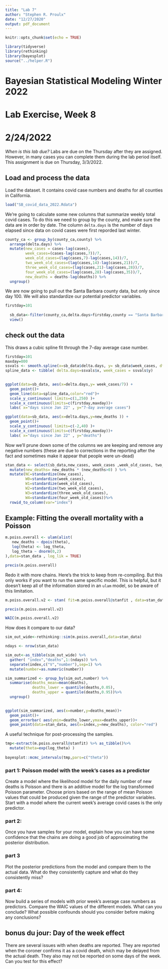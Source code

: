 ```yaml
---
title: "Lab 7"
author: "Stephen R. Proulx"
date: "12/27/2020"
output: pdf_document
---
```


```r
knitr::opts_chunk$set(echo = TRUE)

library(tidyverse)
library(rethinking)
library(bayesplot)
source("../helper.R")
```
# Bayesian Statistical Modeling Winter 2022
# Lab Exercise, Week 8
# 2/24/2022

*When is this lab due?* Labs are due on the Thursday after they are assigned. However, in many cases you can complete them during the lab period itself.   This assignment is due on Thursday, 3/3/2022.  

## Load and process the data


Load the dataset. It contains covid case numbers and deaths for all counties in California.
```r
load("SB_covid_data_2022.Rdata")
```


We're going to calculate some new columns that summarize weekly total covid cases. To do this we need to group by the county, and make sure the data are in order by date. The column `delta.days` is the number of days elapsed since data on covid cases were first reporded last winter. 

```r
county_ca <- group_by(county_ca,county) %>%
  arrange(delta.days) %>%
  mutate(new_cases = cases-lag(cases), 
         week_cases=(cases-lag(cases,7))/7, 
         week_old_cases=(lag(cases,7)-lag(cases,14))/7, 
         two_week_old_cases=(lag(cases,14)-lag(cases,21))/7,
         three_week_old_cases=(lag(cases,21)-lag(cases,28))/7,
         four_week_old_cases=(lag(cases,28)-lag(cases,35))/7,
         new_deaths = deaths-lag(deaths)) %>%
  ungroup()
```

We are now going to pull out the Santa Barbara county data, but only since day 100. We will also standardize our potential predictor variables. 
```r
firstday=101
  
  sb_data<-filter(county_ca,delta.days>firstday,county == "Santa Barbara", state=="California")%>% 
  view()

```


## check out the data

This draws a cubic spline fit through the 7-day average case number.
```r
firstday=101
maxday=800
ssvals <- smooth.spline(x=sb_data$delta.days, y= sb_data$week_cases, df=15)
spline_data <- tibble( delta.days=ssvals$x, week_cases = ssvals$y)
 

ggplot(data=sb_data, aes(x=delta.days,y= week_cases/7)) +
  geom_point()+
  geom_line(data=spline_data,color="red")+
  scale_y_continuous( limits=c(1,250) )+
  scale_x_continuous(limits=c(firstday,maxday))+
  labs( x="days since Jan 22" , y="7-day average cases")


```
```r
ggplot(data=sb_data, aes(x=delta.days,y=new_deaths )) +
  geom_point()+
  scale_y_continuous( limits=c(-2,40) )+
  scale_x_continuous(limits=c(firstday,maxday))+
  labs( x="days since Jan 22" , y="deaths")

```

Now we'll prune down some of the columns we are keeping and remove any negative numbers (these are due to corrections in the reporting after the fact and sometimes make it appear that people were un-dead)
```r
stan_data <- select(sb_data,new_cases, week_cases ,week_old_cases, two_week_old_cases, three_week_old_cases, four_week_old_cases, new_deaths) %>%
  mutate(new_deaths= new_deaths * (new_deaths>0) ) %>%
  mutate(NC=standardize(new_cases),
         W0=standardize(week_cases),
         W1=standardize(week_old_cases),
         W2=standardize(two_week_old_cases),
         W3=standardize(three_week_old_cases),
         W4=standardize(four_week_old_cases))%>%
  rowid_to_column(var="index") 
```


## Example: Fitting the overall mortality with a Poisson 
```r
m.poiss.overall <- ulam(alist(
   new_deaths ~ dpois(theta),
   log(theta) <- log_theta,
   log_theta ~ dnorm(0,2)
),data=stan_data , log_lik = TRUE)
```

```r
precis(m.poiss.overall)
```

Redo it with more chains. Here's the trick to keep from re-compiling. But this only works if you want to run the same specific model. This is helpful, but it doesn't keep all of the information stored in an `ulam` model, so be aware of this limitation.
```r
m.poiss.overall.v2 <- stan( fit=m.poiss.overall@stanfit , data=stan_data , chains=4 , iter=3000 )
```

```r
precis(m.poiss.overall.v2)
```

```r
WAIC(m.poiss.overall.v2)
```


How does it compare to our data?

```r
sim_out_wide<-rethinking::sim(m.poiss.overall,data=stan_data)

ndays <- nrow(stan_data)

sim_out<-as_tibble(sim_out_wide) %>% 
  gather( "index","deaths",1:(ndays)) %>%
  separate(index,c("V","number"),sep=1) %>%
  mutate(number=as.numeric(number))
```

```r
sim_summarized <- group_by(sim_out,number) %>%
  summarise(deaths_mean=mean(deaths),
            deaths_lower = quantile(deaths,0.05),
            deaths_upper = quantile(deaths,0.95))%>%
  ungroup()
            
```


```r
ggplot(sim_summarized, aes(x=number,y=deaths_mean))+
  geom_point()+
  geom_errorbar( aes(ymin=deaths_lower,ymax=deaths_upper))+
  geom_point(data=stan_data, aes(x=index,y=new_deaths), color="red")
```


A useful technique for post-processing the samples.
```r

tmp<-extract(m.poiss.overall@stanfit) %>% as_tibble()%>%
  mutate(theta=exp(log_theta) )
  
bayesplot::mcmc_intervals(tmp,pars=c("theta"))
```


### part 1: Poisson model with the week's cases as a predictor
Create a model  where the likelihood model for the daily number of new deaths is Poisson and there is an additive model for the log transformed Poisson parameter. Choose priors based on the range of mean Poisson values that could be produced given the range of the predictor variables. Start with a model where the current week's average covid cases is the only predictor.

### part 2:
Once you have samples for your model, explain how you can have some confidence that the chains are doing a good job of approximating the posterior distribution.

### part 3
Plot the posterior predictions from the model and compare them to the actual data. What do they consistently capture and what do they consistently miss?

### part 4: 
Now build a series of models with prior week's average case numbers as predictors. 
Compare the WAIC values of the different models. What can you conclude? What possible confounds should you consider before making any conclusions?



## bonus du jour: Day of the week effect
There are several issues with when deaths are reported. They are reported when the coroner confirms it as a covid death, which may be delayed from the actual death. They also may not be reported on some days of the week. Can you test for this effect?
